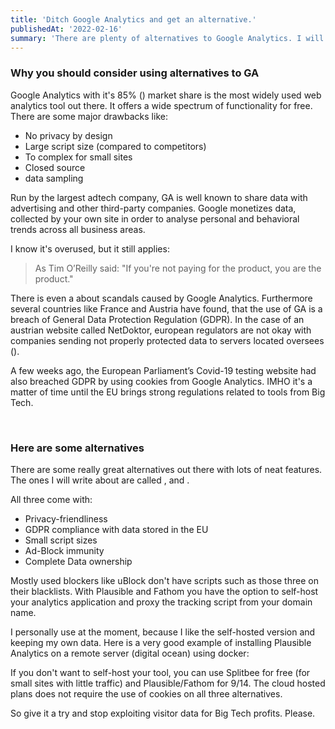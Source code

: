 ```yaml
---
title: 'Ditch Google Analytics and get an alternative.'
publishedAt: '2022-02-16'
summary: 'There are plenty of alternatives to Google Analytics. I will showcase Splitbee, Fathom and Plausible Analytics.'
---
```


<MDXImage alt="computer with dashboard"
          imgid="dashboard.jpg"
          width={1920} height={1280} layout="responsive"/>

### Why you should consider using alternatives to GA

Google Analytics with it's 85% (<InlineLink href="https://w3techs.com/technologies/history_overview/traffic_analysis" text="Source"/>) market share is the most widely used web analytics tool out there.
It offers a wide spectrum of functionality for free. There are some major drawbacks like:

- No privacy by design
- Large script size (compared to competitors)
- To complex for small sites
- Closed source
- data sampling

Run by the largest adtech company, GA is well known to share data with advertising and other third-party companies.
Google monetizes data, collected by your own site in order to analyse personal and behavioral trends across all business areas.

I know it's overused, but it still applies:
 > As Tim O’Reilly said: "If you're not paying for the product, you are the product."

There is even a <InlineLink href="https://wikipedia.org/wiki/Google_Analytics"
text="Wikipedia article"/> about scandals caused by Google Analytics. Furthermore several countries like France
and Austria have found, that the use of GA is a breach of General Data Protection Regulation (GDPR). In the case of
an austrian website called NetDoktor, european regulators are not okay with companies sending not properly protected
data to servers located oversees (<InlineLink href="https://www.wired.com/story/google-analytics-europe-austria-privacy-shield/" text="Source"/>).

A few weeks ago, the European Parliament’s Covid-19 testing website had also breached
GDPR by using cookies from Google Analytics. IMHO it's a matter of time until the EU brings strong regulations related to
tools from Big Tech.

<br/>

### Here are some alternatives

There are some really great alternatives out there with lots of neat features. The ones I will write about are
called <InlineLink href="https://splitbee.io/" text="Splittbee"/>, <InlineLink href="https://usefathom.com/" text="Fathom"/> and <InlineLink href="https://plausible.io/" text="Plausible"/>.

All three come with:

- Privacy-friendliness
- GDPR compliance with data stored in the EU
- Small script sizes
- Ad-Block immunity
- Complete Data ownership


Mostly used blockers like uBlock don't have scripts such as those three on their blacklists. With Plausible and Fathom you have the
option to self-host your analytics application and proxy the tracking script from your domain name.

I personally use <InlineLink href="https://plausible.io/" text="Plausible"/> at the moment, because I like the self-hosted
version and keeping my own data. Here is a very good example of installing Plausible Analytics on a remote server (digital ocean) using
docker: <InlineLink href="https://www.digitalocean.com/community/tutorials/how-to-install-plausible-analytics-on-ubuntu-20-04" text="Install Plausible on Ubuntu" />

If you don't want to self-host your tool, you can use Splitbee for free (for small sites with little traffic) and Plausible/Fathom for 9$/14$. The cloud hosted plans
does not require the use of cookies on all three alternatives.

So give it a try and stop exploiting visitor data for Big Tech profits. Please.